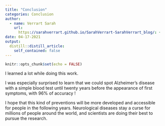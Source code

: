 ```yaml
---
title: "Conclusion"
categories: Conclusion
author:
  - name: Verrart Sarah
    url:
      https://sarahverrart.github.io/SarahVerrart-SarahVerrart_blog/: {}
date: 04-17-2021
output:
  distill::distill_article:
    self_contained: false
---
```


```r
knitr::opts_chunk$set(echo = FALSE)
```

I learned a lot while doing this work. 

I was especially surprised to learn that we could spot Alzheimer’s disease with a simple blood test until twenty years before the appearance of first symptoms, with 96% of accuracy ! 

I hope that this kind of preventions will be more developed and accessible for people in the following years. Neurological diseases stay a curse for millions of people around the world, and scientists are doing their best to pursue the research. 


